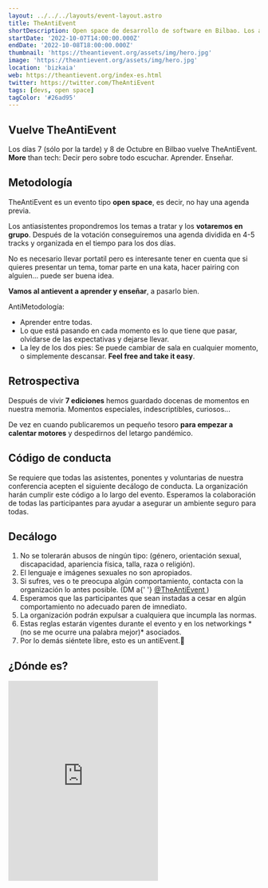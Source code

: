 ```yaml
---
layout: ../../../layouts/event-layout.astro
title: TheAntiEvent
shortDescription: Open space de desarrollo de software en Bilbao. Los antiasistentes propondremos los temas a tratar y los votaremos en grupo.
startDate: '2022-10-07T14:00:00.000Z'
endDate: '2022-10-08T18:00:00.000Z'
thumbnail: 'https://theantievent.org/assets/img/hero.jpg'
image: 'https://theantievent.org/assets/img/hero.jpg'
location: 'bizkaia'
web: https://theantievent.org/index-es.html
twitter: https://twitter.com/TheAntiEvent
tags: [devs, open space]
tagColor: '#26ad95'
---
```


<h2>Vuelve TheAntiEvent</h2>

Los días 7 (sólo por la tarde) y 8 de Octubre en Bilbao vuelve TheAntiEvent. **More** than tech: Decir pero sobre todo escuchar. Aprender. Enseñar.

## Metodología

TheAntiEvent es un evento tipo **open space**, es decir, no hay una agenda previa.

Los antiasistentes propondremos los temas a tratar y los **votaremos en grupo**. Después de la votación conseguiremos una agenda dividida en 4-5 tracks y organizada en el tiempo para los dos días.

No es necesario llevar portatil pero es interesante tener en cuenta que si quieres presentar un tema, tomar parte en una kata, hacer pairing con alguien... puede ser buena idea.

**Vamos al antievent a aprender y enseñar**, a pasarlo bien.

AntiMetodología:

- Aprender entre todas.
- Lo que está pasando en cada momento es lo que tiene que pasar, olvidarse de las expectativas y dejarse llevar.
- La ley de los dos pies: Se puede cambiar de sala en cualquier momento, o simplemente descansar. **Feel free and take it easy**.

## Retrospectiva

Después de vivir **7 ediciones** hemos guardado docenas de momentos en nuestra memoria. Momentos especiales, indescriptibles, curiosos...

De vez en cuando publicaremos un pequeño tesoro **para empezar a calentar motores** y despedirnos del letargo pandémico.

## Código de conducta

Se requiere que todas las asistentes, ponentes y voluntarias de nuestra conferencia acepten el siguiente decálogo de conducta. La organización harán cumplir este código a lo largo del evento. Esperamos la colaboración de todas las participantes para ayudar a asegurar un ambiente seguro para todas.

## Decálogo

<ol>
  <li>
    No se tolerarán abusos de ningún tipo: (género, orientación sexual, discapacidad, apariencia física, talla, raza o
    religión).
  </li>
  <li>El lenguaje e imágenes sexuales no son apropiados.</li>
  <li>
    Si sufres, ves o te preocupa algún comportamiento, contacta con la organización lo antes posible. (DM a{' '}
    <a target="_blank" href="https://twitter.com/theAntiEvent">
      @TheAntiEvent
    </a>
    )
  </li>
  <li>
    Esperamos que las participantes que sean instadas a cesar en algún comportamiento no adecuado paren de imnediato.
  </li>
  <li>La organización podrán expulsar a cualquiera que incumpla las normas.</li>
  <li>
    Estas reglas estarán vigentes durante el evento y en los networkings *(no se me ocurre una palabra mejor)*
    asociados.
  </li>
  <li>Por lo demás siéntete libre, esto es un antiEvent.🤘</li>
</ol>

<h2>¿Dónde es?</h2>

<iframe
  className="mt-4 w-full"
  height="400"
  src="https://www.google.com/maps/embed?pb=!1m14!1m8!1m3!1d11621.47614007384!2d-2.927891!3d43.264644!3m2!1i1024!2i768!4f13.1!3m3!1m2!1s0x0%3A0x50730eaf8bd1eab4!2sLookiero!5e0!3m2!1sen!2ses!4v1664089639142!5m2!1sen!2ses"
  style="border:0;"
  allowfullscreen=""
  loading="lazy"
  referrerpolicy="no-referrer-when-downgrade"
></iframe>
